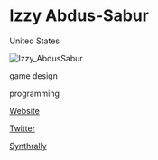 # Izzy Abdus-Sabur

<Location>

United States

</Location>

![Izzy_AbdusSabur](./images/Izzy_AbdusSabur_v1.gif)

<Skills>

game design

programming

</Skills>

<Personal>

[Website](http://izzy-sabur.com/)

[Twitter](https://twitter.com/BBQSteakTips)

</Personal>



<Games>

[Synthrally](https://www.synthrally.com/)

</Games>
